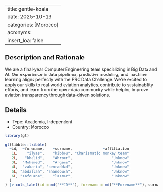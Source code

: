 
---
title: gentle-koala
date: 2025-10-13
categories: [Morocco]
acronyms:
  insert_loa: false
---

## Description and Rationale

We are a final-year Computer Engineering team specializing in Big Data and AI. Our experience in data pipelines, predictive modeling, and machine learning aligns perfectly with the PRC Data Challenge. We're excited to apply our skills to real-world aviation analytics, contribute to sustainability efforts, and learn from the open-data community while helping improve aviation transparency through data-driven solutions.

## Details

* Type: Academia, Independent
* Country: Morocco

```r
library(gt)

gt(tibble::tribble(
  ~id,  ~forename,    ~surname,              ~affiliation,
   1L,    "ilyas",    "kibbou", "Charismatic monkey team",
   2L,   "khalid",    "Ahrour",                  "Unknow",
   3L,  "Mohamed",    "Argane",                  "Unknow",
   4L,  "zakaria", "benraddad",                  "Unknow",
   5L, "abdallah", "ahandouch",                  "Unknow",
   6L, "safouane",    "lasmar",                  "Unknow"
  )
) |> cols_label(id = md("**ID**"), forename = md("**Forename**"), surname ~ md("**Surname**"), affiliation ~ md("**Affiliation**"))
```
